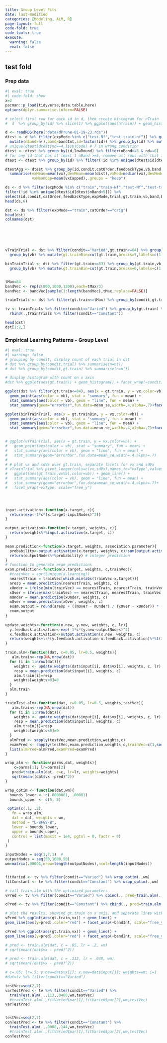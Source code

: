 ```yaml
---
title: Group Level Fits
date: last-modified
categories: [Modeling, ALM, R]
page-layout: full
code-fold: true
code-tools: true
execute: 
  warning: false
  eval: false
---
```


## test fold

### Prep data

```r
#| eval: true
#| code-fold: show
x=2
pacman::p_load(tidyverse,data.table,here)
options(dplyr.summarise.inform=FALSE)

# select first row for each id in d, then create histogram for nTrain
#  d  %>% group_by(id) %>% slice(1) %>% ggplot(aes(nTrain)) + geom_histogram() + facet_wrap(~condit)

d <- readRDS(here("data/dPrune-01-19-23.rds"))
dtest <- d %>% filter(expMode %in% c("test-Nf","test-train-nf")) %>% group_by(id,lowBound) %>% 
  mutate(nBand=n(),band=bandInt,id=factor(id)) %>% group_by(id) %>% mutate(nd=n_distinct(lowBound))
# unique(dtest[dtest$nd==4,]$sbjCode) # 7 in wrong condition
dtest <- dtest %>% group_by(id,lowBound) %>% filter(nBand>=5 & nd==6)
# for any id that has at least 1 nBand >=5, remove all rows with that id. 
dtest <- dtest %>% group_by(id) %>% filter(!id %in% unique(dtest$id[dtest$nBand<5]))

dtestAgg <- dtest %>% group_by(id,condit,catOrder,feedbackType,vb,band,lowBound,highBound,input) %>% mutate(vxCapped=ifelse(vx>1600,1600,vx)) %>%
  summarise(vxMean=mean(vx),devMean=mean(dist),vxMed=median(vx),devMed=median(dist),
            vxMeanCap=mean(vxCapped),.groups = "keep")

ds <- d %>% filter(expMode %in% c("train","train-Nf","test-Nf","test-train-nf")) %>% 
filter(!id %in% unique(dtest$id[dtest$nBand<5])) %>% 
select(id,condit,catOrder,feedbackType,expMode,trial,gt.train,vb,band,bandInt,lowBound,highBound,input,vx,dist,vxb) 
head(ds,6)

dst <- ds %>% filter(expMode=="train",catOrder=="orig")
head(dst)
colnames(dst)






vTrainTrial <- dst %>% filter(condit=="Varied",gt.train<=84) %>% group_by(gt.train,vb) %>% summarise(sdVx=sd(vx),vx=mean(vx),sdDist=sd(dist),dist=mean(dist)) %>% 
  group_by(vb) %>% mutate(gt.trainBin=cut(gt.train,breaks=5,labels=c(1:5)))

binTrainTrial <- dst %>% filter(gt.train<=83) %>% group_by(gt.train,vb,condit) %>% summarise(sdVx=sd(vx),vx=mean(vx),sdDist=sd(dist),dist=mean(dist)) %>% 
  group_by(vb) %>% mutate(gt.trainBin=cut(gt.train,breaks=6,labels=c(1:6)))


tMax=84
bandVec <- rep(c(800,1000,1200),each=tMax/3)
bandVec <- bandVec[sample(1:length(bandVec),tMax,replace=FALSE)]

trainTrials <- dst %>% filter(gt.train<=tMax) %>% group_by(condit,gt.train,vb,bandInt,input) %>% summarise(vx=mean(vx)) 

tv <- trainTrials %>% filter(condit=="Varied") %>% group_by(gt.train) %>% mutate(bandInt2=bandVec[gt.train]) %>% filter(bandInt==bandInt2) %>% select(-bandInt2) %>% 
  rbind(.,trainTrials %>% filter(condit=="Constant"))

head(dst)
dst[1:2,]

```

### Empirical Learning Patterns - Group Level

```r
#| eval: true
#| warning: false
# grouping by condit, display count of each trial in dst
# dst %>% group_by(condit,trial) %>% summarise(n=n())
# dst %>% group_by(condit,gt.train) %>% summarise(n=n())

# display histogram with count on x axis
#dst %>% ggplot(aes(gt.train)) + geom_histogram() + facet_wrap(~condit)

ggplot(dst %>% filter(gt.train<=84), aes(x = gt.train, y = vx,color=vb)) +
  geom_point(aes(color = vb), stat = "summary", fun = mean) + 
  stat_summary(aes(color = vb), geom = "line", fun = mean) +
  stat_summary(geom="errorbar",fun.data=mean_se,width=.4,alpha=.7)+facet_wrap(~condit)

ggplot(binTrainTrial, aes(x = gt.trainBin, y = vx,color=vb)) +
  geom_point(aes(color = vb), stat = "summary", fun = mean) + 
  stat_summary(aes(color = vb), geom = "line", fun = mean) +
  stat_summary(geom="errorbar",fun.data=mean_se,width=.4,alpha=.7)+facet_wrap(~condit)


# ggplot(vTrainTrial, aes(x = gt.train, y = vx,color=vb)) +
#   geom_point(aes(color = vb), stat = "summary", fun = mean) + 
#   stat_summary(aes(color = vb), geom = "line", fun = mean) +
#   stat_summary(geom="errorbar",fun.data=mean_se,width=.4,alpha=.7)
# 
# # plot vx and sdVx over gt.train, separate facets for vx and sdVx
# vTrainTrial %>% pivot_longer(cols=c(vx,sdVx),names_to="vxType",values_to="vxVal") %>% 
#   ggplot(aes(gt.train,vxVal,color=vb)) + geom_line() + 
#   stat_summary(aes(color = vb), geom = "line", fun = mean) +
#   stat_summary(geom="errorbar",fun.data=mean_se,width=.4,alpha=.7)+
#   facet_wrap(~vxType, scale="free_y")


  
```

```r
input.activation<-function(x.target, c){
  return(exp(-1*c*(x.target-inputNodes)^2))
}

output.activation<-function(x.target, weights, c){
  return(weights%*%input.activation(x.target, c))
}

mean.prediction<-function(x.target, weights, association.parameter){
  probability<-output.activation(x.target, weights, c)/sum(output.activation(x.target, weights, c))
  return(outputNodes%*%probability) # integer prediction
}
# function to generate exam predictions
exam.prediction<-function(x.target, weights, c,trainVec){
  #trainVec = sort(unique(x.learning))
  nearestTrain = trainVec[which.min(abs(trainVec-x.target))]
  aresp = mean.prediction(nearestTrain, weights, c)
  xUnder = ifelse(min(trainVec) == nearestTrain, nearestTrain, trainVec[which(trainVec == nearestTrain) - 1])
  xOver = ifelse(max(trainVec) == nearestTrain, nearestTrain, trainVec[which(trainVec == nearestTrain) + 1])
  mUnder = mean.prediction(xUnder, weights, c)
  mOver = mean.prediction(xOver, weights, c)
  exam.output = round(aresp + ((mOver - mUnder) / (xOver - xUnder)) * (x.target - nearestTrain), 3)
  exam.output
}
  
update.weights<-function(x.new, y.new, weights, c, lr){
  y.feedback.activation<-exp(-1*c*(y.new-outputNodes)^2)
  x.feedback.activation<-output.activation(x.new, weights, c)
  return(weights+lr*(y.feedback.activation-x.feedback.activation)%*%t(input.activation(x.new, c)))
}

train.alm<-function(dat, c=0.05, lr=0.5, weights){
   alm.train<-rep(NA,nrow(dat))  
  for (i in 1:nrow(dat)){
    weights <- update.weights(dat$input[i], dat$vx[i], weights, c, lr)
    resp = mean.prediction(dat$input[i], weights, c)
    alm.train[i]=resp
    weights[weights<0]=0
  }
  alm.train
}

trainTest.alm<-function(dat, c=0.05, lr=0.5, weights,testVec){
   alm.train<-rep(NA,nrow(dat))  
  for (i in 1:nrow(dat)){
    weights <- update.weights(dat$input[i], dat$vx[i], weights, c, lr)
    resp = mean.prediction(dat$input[i], weights, c)
    alm.train[i]=resp
    weights[weights<0]=0
  }
  almPred <- sapply(testVec,mean.prediction,weights,c)
  examPred <- sapply(testVec,exam.prediction,weights,c,trainVec=c(1,sort(unique(dat$input))))
  list(almPred=almPred,examPred=examPred)
}

wrap_alm <- function(parms,dat, weights){
    c=parms[1]; lr=parms[2]
   pred=train.alm(dat, c=c, lr=lr, weights=weights)
   sqrt(mean((dat$vx -pred)^2))
}

wrap_optim <- function(dat,wm){
  bounds_lower <- c(.0000001, .00001)
  bounds_upper <- c(5, 5)

 optim(c(.1, .2),
   fn = wrap_alm,
   dat = dat, weights = wm,
   method = "L-BFGS-B",
   lower = bounds_lower,
   upper = bounds_upper,
   control = list(maxit = 1e4, pgtol = 0, factr = 0)
 )
}

```

```r

inputNodes = seq(1,7,1)  # 
outputNodes = seq(50,1600,50)
wm=matrix(.00001,nrow=length(outputNodes),ncol=length(inputNodes))


fitVaried <- tv %>% filter(condit=="Varied") %>% wrap_optim(.,wm)
fitConstant <- tv %>% filter(condit=="Constant") %>% wrap_optim(.,wm)

# call train.alm with the optimized parameters
vPred <- tv %>% filter(condit=="Varied") %>% cbind(., pred=train.alm(., c=fitVaried$par[1], lr=fitVaried$par[2], weights=wm))

cPred <- tv %>% filter(condit=="Constant") %>% cbind(., pred=train.alm(., c=fitConstant$par[1], lr=fitConstant$par[2], weights=wm))

# plot the results, showing gt.train on x axis, and separate lines with vx and pred
vPred %>% ggplot(aes(gt.train,vx)) + geom_line() + 
geom_line(aes(y=pred),color="red") + facet_wrap(~bandInt, scale="free_y")+ggtitle("Varied training and predictions")

cPred %>% ggplot(aes(gt.train,vx)) + geom_line() +
geom_line(aes(y=pred),color="red") + facet_wrap(~bandInt, scale="free_y")+ggtitle("Constant training and predictions")

# pred <- train.alm(dat, c = .05, lr = .2, wm)
# sqrt(mean((dat$vx - pred)^2))

# pred <- train.alm(dat, c = .113, lr = .048, wm)
# sqrt(mean((dat$vx - pred)^2))

# c=.05; lr=.5; y.new=dat$vx[1]; x.new=dat$input[1]; weights=wm; i=1
#dat=tv %>% filter(condit=="Varied")

```

```r

testVec=seq(2,7)
varTestPred <- tv %>% filter(condit=="Varied") %>%
  trainTest.alm(.,.113,.0488,wm,testVec)
  #trainTest.alm(.,fitVaried$par[1],fitVaried$par[2],wm,testVec)
varTestPred


testVec=seq(2,7)
conTestPred <- tv %>% filter(condit=="Constant") %>%
  trainTest.alm(.,.0008,.144,wm,testVec)
  #trainTest.alm(.,fitVaried$par[1],fitVaried$par[2],wm,testVec)
conTestPred





```

```r



```
